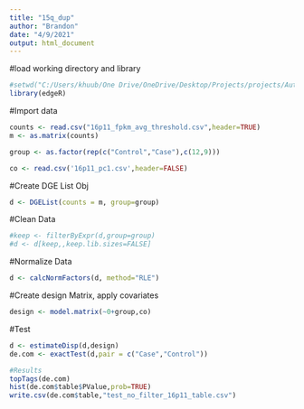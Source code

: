 ```yaml
---
title: "15q_dup"
author: "Brandon"
date: "4/9/2021"
output: html_document
---
```



#load working directory and library
```r
#setwd("C:/Users/khuub/One Drive/OneDrive/Desktop/Projects/projects/Autism_edgeR/")
library(edgeR)
```

#Import data
```r
counts <- read.csv("16p11_fpkm_avg_threshold.csv",header=TRUE)
m <- as.matrix(counts)

group <- as.factor(rep(c("Control","Case"),c(12,9)))

co <- read.csv('16p11_pc1.csv',header=FALSE)
```

#Create DGE List Obj
```r
d <- DGEList(counts = m, group=group)
```

#Clean Data
```r
#keep <- filterByExpr(d,group=group)
#d <- d[keep,,keep.lib.sizes=FALSE]
```

#Normalize Data
```r
d <- calcNormFactors(d, method="RLE")
```

#Create design Matrix, apply covariates
```r
design <- model.matrix(~0+group,co)
```



#Test
```r
d <- estimateDisp(d,design)
de.com <- exactTest(d,pair = c("Case","Control"))

#Results
topTags(de.com)
hist(de.com$table$PValue,prob=TRUE)
write.csv(de.com$table,"test_no_filter_16p11_table.csv")
```
